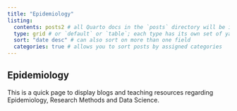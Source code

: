 ```yaml
---
title: "Epidemiology"
listing: 
  contents: posts2 # all Quarto docs in the `posts` directory will be included on your listing page
  type: grid # or `default` or `table`; each type has its own set of yaml options to include
  sort: "date desc" # can also sort on more than one field
  categories: true # allows you to sort posts by assigned categories 
---
```


## Epidemiology

This is a quick page to display blogs and teaching resources regarding Epidemiology, Research Methods and Data Science. 
